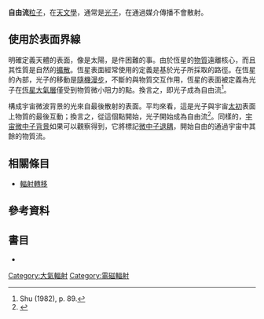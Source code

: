 '''自由流'''[[次原子粒子|粒子]]，在[[天文學|天文學]]，通常是[[光子|光子]]，在通過媒介傳播不會散射。

== 使用於表面界線 ==
明確定義天體的表面，像是太陽，是件困難的事。由於恆星的[[物質|物質]]遠離核心，而且其性質是自然的[[wiktionary:diffuse|擴散]]。恆星表面經常使用的定義是基於光子所採取的路徑。在恆星的內部，光子的移動是[[隨機漫步|隨機漫步]]，不斷的與物質交互作用，恆星的表面被定義為光子在[[恆星大氣層|恆星大氣層]]僅受到物質微小阻力的點。換言之，即光子成為自由流<ref>Shu (1982), p. 89.</ref>。

構成宇宙微波背景的光來自最後散射的表面。平均來看，這是光子與宇宙[[wiktionary:primordial|太初]]表面上物質的最後互動；換言之，從這個點開始，光子開始成為自由流<ref>{{cite web | title = The Miller Lab at Columbia University | url = http://calvin.phys.columbia.edu/group_web/ebex/ebex_cmb.html | accessdate = 2009-07-05 | deadurl = yes | archiveurl = https://web.archive.org/web/20070613210952/http://calvin.phys.columbia.edu/group_web/ebex/ebex_cmb.html | archivedate = 2007-06-13 }}</ref>。同樣的，[[宇宙中微子背景輻射|宇宙微中子背景]]如果可以觀察得到，它將標記[[中微子退耦|微中子退耦]]，開始自由的通過宇宙中其餘的物質流。

== 相關條目 ==
* [[輻射轉移|輻射轉移]]

== 參考資料 ==
{{reflist}}

== 書目 ==
* {{cite book | last = 遐生 | first = 徐  | authorlink = 徐遐生 | title = The Physical Universe: An Introduction to Astronomy | publisher = University Science Books | year = 1982 | isbn = 978-0-935702-05-7 | url = http://books.google.com/books?id=v_6PbAfapSAC&}}

[[Category:大氣輻射|Category:大氣輻射]]
[[Category:電磁輻射|Category:電磁輻射]]